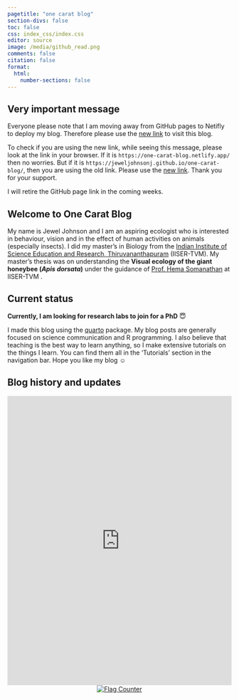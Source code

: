 ```yaml
---
pagetitle: "one carat blog"
section-divs: false
toc: false
css: index_css/index.css
editor: source
image: /media/github_read.png
comments: false
citation: false
format:
  html:
    number-sections: false
---
```


:::{.callout-important}
## Very important message

Everyone please note that I am moving away from GitHub pages to Netifly to deploy my blog. Therefore please use the [new link](https://one-carat-blog.netlify.app/) to visit this blog.


To check if you are using the new link, while seeing this message, please look at the link in your browser. If it is `https://one-carat-blog.netlify.app/` then no worries. But if it is `https://jeweljohnsonj.github.io/one-carat-blog/`, then you are using the old link. Please use the [new link](https://one-carat-blog.netlify.app/). Thank you for your support.

I will retire the GitHub page link in the coming weeks. 
:::

## Welcome to One Carat Blog

My name is Jewel Johnson and I am an aspiring ecologist who is interested in behaviour, vision and in the effect of human activities on animals (especially insects). I did my master's in Biology from the [Indian Institute of Science Education and Research, Thiruvananthapuram](https://www.iisertvm.ac.in/) (IISER-TVM). My master's thesis was on understanding the **Visual ecology of the giant honeybee (*Apis dorsata*)** under the guidance of [Prof. Hema Somanathan](https://faculty.iisertvm.ac.in/beelab/) at IISER-TVM .

:::{.callout-tip}
## Current status

**Currently, I am looking for research labs to join for a PhD** 😇
:::

I made this blog using the [quarto](https://quarto.org/) package. My blog posts are generally focused on science communication and R programming. I also believe that teaching is the best way to learn anything, so I make extensive tutorials on the things I learn. You can find them all in the 'Tutorials' section in the navigation bar. Hope you like my blog ☺️

## Blog history and updates

::: {.column-screen-inset}
<iframe src='https://cdn.knightlab.com/libs/timeline3/latest/embed/index.html?source=1x140XobOdXwflXTyN53o_0udhJAOW8SVnPgRX5iXtxE&font=Default&lang=en&initial_zoom=2&height=650' width='100%' height='650' webkitallowfullscreen mozallowfullscreen allowfullscreen frameborder='0'></iframe>
:::

<center>        
<a href="https://info.flagcounter.com/ynrK"><img src="https://s11.flagcounter.com/count2/ynrK/bg_000000/txt_FFFFFF/border_F0F0F0/columns_3/maxflags_9/viewers_0/labels_1/pageviews_1/flags_0/percent_0/" alt="Flag Counter" border="0"></a>
</center>